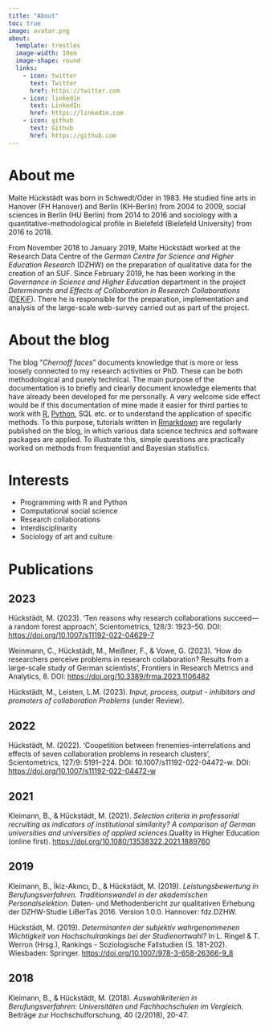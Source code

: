 ```yaml
---
title: "About"
toc: true
image: avatar.png
about:
  template: trestles
  image-width: 10em
  image-shape: round
  links:
    - icon: twitter
      text: Twitter
      href: https://twitter.com
    - icon: linkedin
      text: LinkedIn
      href: https://linkedin.com
    - icon: github
      text: Github
      href: https://github.com
---
```


# About me

Malte Hückstädt was born in Schwedt/Oder in 1983. He studied fine arts in Hanover (FH Hanover) and Berlin (KH-Berlin) from 2004 to 2009, social sciences in Berlin (HU Berlin) from 2014 to 2016 and sociology with a quantitative-methodological profile in Bielefeld (Bielefeld University) from 2016 to 2018.

From November 2018 to January 2019, Malte Hückstädt worked at the Research Data Centre of the *German Centre for Science and Higher Education Research* (DZHW) on the preparation of qualitative data for the creation of an SUF. Since February 2019, he has been working in the *Governance in Science and Higher Education* department in the project *Determinants and Effects of Collaboration in Research Collaborations* ([DEKiF](https://dekif-survey.dzhw.eu/en/index_html
)). There he is responsible for the preparation, implementation and analysis of the large-scale web-survey carried out as part of the project.


# About the blog

The blog "_Chernoff faces_" documents knowledge that is more or less loosely connected to my research activities or PhD. These can be both methodological and purely technical. The main purpose of the documentation is to briefly and clearly document knowledge elements that have already been developed for me personally. A very welcome side effect would be if this documentation of mine made it easier for third parties to work with [R](https://www.r-project.org/), [Python](https://www.python.org/), SQL etc. or to understand the application of specific methods. To this purpose, tutorials written in [Rmarkdown](https://rmarkdown.rstudio.com/) are regularly published on the blog, in which various data science technics and software packages are applied. To illustrate this, simple questions are practically worked on methods from frequentist and Bayesian statistics.


# Interests

- Programming with R and Python
- Computational social science
- Research collaborations
- Interdisciplinarity
- Sociology of art and culture

# Publications

## 2023 

Hückstädt, M. (2023). ‘Ten reasons why research collaborations succeed—a random forest approach’, Scientometrics, 128/3: 1923–50. DOI: <https://doi.org/10.1007/s11192-022-04629-7>

Weinmann, C., Hückstädt, M., Meißner, F., & Vowe, G. (2023). ‘How do researchers perceive problems in research collaboration? Results from a large-scale study of German scientists’, Frontiers in Research Metrics and Analytics, 8. DOI: <https://doi.org/10.3389/frma.2023.1106482>

Hückstädt, M., Leisten, L.M. (2023). _Input, process, output - inhibitors and promoters of collaboration Problems_ (under Review).

## 2022

Hückstädt, M. (2022). ‘Coopetition between frenemies–interrelations and effects of seven collaboration problems in research clusters’, Scientometrics, 127/9: 5191–224. DOI: 10.1007/s11192-022-04472-w. DOI: <https://doi.org/10.1007/s11192-022-04472-w>


## 2021

Kleimann, B., & Hückstädt, M. (2021).
_Selection criteria in professorial recruiting as indicators of institutional similarity? A comparison of German universities and universities of applied sciences_.Quality in Higher Education (online first). <https://doi.org/10.1080/13538322.2021.1889760>

## 2019

Kleimann, B., İkiz-Akıncı, D., & Hückstädt, M. (2019).
_Leistungsbewertung in Berufungsverfahren. Traditionswandel in der akademischen Personalselektion._ Daten- und Methodenbericht zur qualitativen Erhebung der DZHW-Studie LiBerTas 2016. Version 1.0.0. Hannover: fdz.DZHW.

Hückstädt, M. (2019).
_Determinanten der subjektiv wahrgenommenen Wichtigkeit von Hochschulrankings bei der Studienortwahl?_ In L. Ringel & T. Werron (Hrsg.), Rankings - Soziologische Fallstudien (S. 181-202). Wiesbaden: Springer. <https://doi.org/10.1007/978-3-658-26366-9_8>

## 2018

Kleimann, B., & Hückstädt, M. (2018).
_Auswahlkriterien in Berufungsverfahren: Universitäten und Fachhochschulen im Vergleich._ Beiträge zur Hochschulforschung, 40 (2/2018), 20-47.

